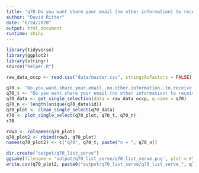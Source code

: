 ```yaml
---
title: "q70 Do you want share your email (no other information) to receive the copy of the study results/join a list serve for future cannabis research studies/be entered in a lottery for a Samsung tablet/ or share your cannabis patient story at a C3RN event?"
author: "David Ritter"
date: "6/24/2020"
output: html_document
runtime: shiny
---
```


```r
library(tidyverse)
library(ggplot2)
library(stringr)
source("helper.R")
```

```r
raw_data_occp <- read.csv("data/master.csv", stringsAsFactors = FALSE)
```

```r
q70 <- "Do.you.want.share.your.email..no.other.information..to.receive.the.copy.of.the.study.results..join.a.list.serve.for.future.cannabis.research.studies..be.entered.in.a.lottery.for.a.Samsung.tablet..or.share.your.cannabis.patient.story.at.a.C3RN.event."
q70_t <- "Do you want share your email (no other information) to receive the copy of the study results/join a list serve for future cannabis research studies/be entered in a lottery for a Samsung tablet/ or share your cannabis patient story at a C3RN event?"
q70_data <- get_single_selection(data = raw_data_occp, q.name = q70)
q70_n <- length(unique(q70_data$id))
q70_plot <- clean_single_select(q70_data)
r70 <- plot_single_select(q70_plot, q70_t, q70_n)
r70
```

```r
row3 <- colnames(q70_plot)
q70_plot2 <- rbind(row3, q70_plot)
names(q70_plot2) <- c("q70", q70_t, paste("n = ", q70_n))
```

```r
dir.create("output/q70_list_serve")
ggsave(filename = 'output/q70_list_serve/q70_list_serve.png', plot = r70, device = 'png')
write.csv(q70_plot2, paste0("output/q70_list_serve/q70_list_serve_", q70_n,".csv"), row.names=F)
```


